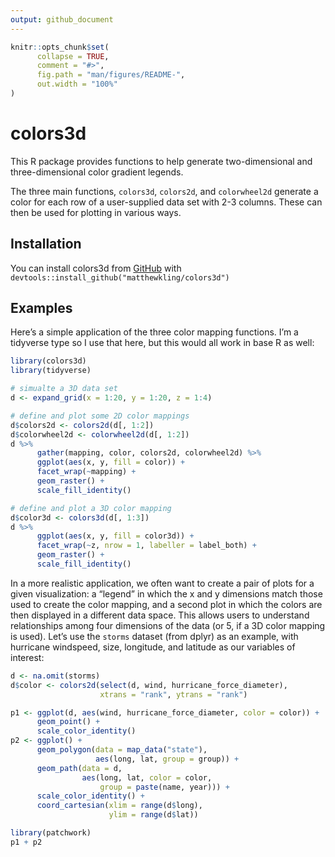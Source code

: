 ```yaml
---
output: github_document
---
```


<!-- README.md is generated from README.Rmd. Please edit that file -->

```r
knitr::opts_chunk$set(
      collapse = TRUE,
      comment = "#>",
      fig.path = "man/figures/README-",
      out.width = "100%"
)
```

# colors3d

<!-- badges: start -->

<!-- badges: end -->

This R package provides functions to help generate two-dimensional and three-dimensional color gradient legends.

The three main functions, `colors3d`, `colors2d`, and `colorwheel2d` generate a color for each row of a user-supplied data set with 2-3 columns. These can then be used for plotting in various ways.

## Installation

You can install colors3d from [GitHub](https://github.com/) with `devtools::install_github("matthewkling/colors3d")`

## Examples

Here's a simple application of the three color mapping functions. I'm a tidyverse type so I use that here, but this would all work in base R as well:

```r
library(colors3d)
library(tidyverse)

# simualte a 3D data set
d <- expand_grid(x = 1:20, y = 1:20, z = 1:4)

# define and plot some 2D color mappings
d$colors2d <- colors2d(d[, 1:2])
d$colorwheel2d <- colorwheel2d(d[, 1:2])
d %>%
      gather(mapping, color, colors2d, colorwheel2d) %>%
      ggplot(aes(x, y, fill = color)) +
      facet_wrap(~mapping) +
      geom_raster() +
      scale_fill_identity()

# define and plot a 3D color mapping
d$color3d <- colors3d(d[, 1:3])
d %>%
      ggplot(aes(x, y, fill = color3d)) +
      facet_wrap(~z, nrow = 1, labeller = label_both) +
      geom_raster() +
      scale_fill_identity()
```
In a more realistic application, we often want to create a pair of plots for a given visualization: a "legend" in which the x and y dimensions match those used to create the color mapping, and a second plot in which the colors are then displayed in a different data space. This allows users to understand relationships among four dimensions of the data (or 5, if a 3D color mapping is used). Let's use the `storms` dataset (from dplyr) as an example, with hurricane windspeed, size, longitude, and latitude as our variables of interest:

```r
d <- na.omit(storms)
d$color <- colors2d(select(d, wind, hurricane_force_diameter),
                    xtrans = "rank", ytrans = "rank")

p1 <- ggplot(d, aes(wind, hurricane_force_diameter, color = color)) +
      geom_point() +
      scale_color_identity()
p2 <- ggplot() +
      geom_polygon(data = map_data("state"), 
                   aes(long, lat, group = group)) +
      geom_path(data = d, 
                aes(long, lat, color = color,
                    group = paste(name, year))) +
      scale_color_identity() +
      coord_cartesian(xlim = range(d$long),
                      ylim = range(d$lat))

library(patchwork)
p1 + p2
```